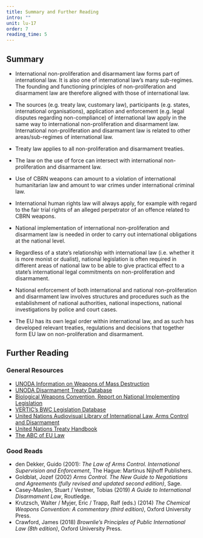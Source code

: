 ```yaml
---
title: Summary and Further Reading
intro: ""
unit: lu-17
order: 7
reading_time: 5
---
```


## Summary

- International non-proliferation and disarmament law forms part of international law. It is also one of international law’s many sub-regimes. The founding and functioning principles of non-proliferation and disarmament law are therefore aligned with those of international law.
- The sources (e.g. treaty law, customary law), participants (e.g. states, international organisations), application and enforcement (e.g. legal disputes regarding non-compliance) of international law apply in the same way to international non-proliferation and disarmament law. International non-proliferation and disarmament law is related to other areas/sub-regimes of international law. 

- Treaty law applies to all non-proliferation and disarmament treaties.
- The law on the use of force can intersect with international non-proliferation and disarmament law.
- Use of CBRN weapons can amount to a violation of international humanitarian law and amount to war crimes under international criminal law.
- International human rights law will always apply, for example with regard to the fair trial rights of an alleged perpetrator of an offence related to CBRN weapons.
- National implementation of international non-proliferation and disarmament law is needed in order to carry out international obligations at the national level. 

- Regardless of a state’s relationship with international law (i.e. whether it is more monist or dualist), national legislation is often required in different areas of national law to be able to give practical effect to a state’s international legal commitments on non-proliferation and disarmament.
- National enforcement of both international and national non-proliferation and disarmament law involves structures and procedures such as the establishment of national authorities, national inspections, national investigations by police and court cases.
- The EU has its own legal order within international law, and as such has developed relevant treaties, regulations and decisions that together form EU law on non-proliferation and disarmament. 

## Further Reading

### General Resources

- [UNODA Information on Weapons of Mass Destruction](https://www.un.org/disarmament/wmd/)
- [UNODA Disarmament Treaty Database](https://treaties.unoda.org/)
- [Biological Weapons Convention, Report on National Implementing Legislation](https://www.vertic.org/media/assets/Publications/BWC%20NIM%20Report%20Text%20REV3%20WEB.pdf)
- [VERTIC’s BWC Legislation Database](https://www.vertic.org/programmes/nim/biological-weapons-and-materials/bwc-legislation-database/)
- [United Nations Audiovisual Library of International Law, Arms Control and Disarmament](https://legal.un.org/avl/ls/armscontrol.html)
- [United Nations Treaty Handbook](https://treaties.un.org/pages/Resource.aspx?path=Publication/TH/Page1_en.xml)
- [The ABC of EU Law](https://op.europa.eu/en/publication-detail/-/publication/5d4f8cde-de25-11e7-a506-01aa75ed71a1)

### Good Reads

- den Dekker, Guido (2001): *The Law of Arms Control. International Supervision and Enforcement*, The Hague: Martinus Nijhoff Publishers.
- Goldblat, Jozef (2002) *Arms Control. The New Guide to Negotiations and Agreements (fully revised and updated second edition)*, Sage.
- Casey-Maslen, Stuart / Vestner, Tobias (2019) *A Guide to International Disarmament Law*, Routledge.
- Krutzsch, Walter / Myjer, Eric / Trapp, Ralf (eds.) (2014) *The Chemical Weapons Convention: A commentary (third edition)*, Oxford University Press.
- Crawford, James (2018) *Brownlie’s Principles of Public International Law (8th edition)*, Oxford University Press.